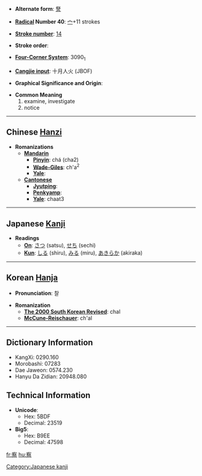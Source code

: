 * '''Alternate form''': [[詧]]

* '''[[Wiktionary:Chinese radical index| Radical]] Number 40''': [[Wiktionary:Chinese radical index 宀|宀]]+11 strokes

* '''[[Wiktionary:Chinese total strokes index|Stroke number]]''': [[Wiktionary:Chinese total strokes index 14|14]]

* '''Stroke order''': 

* '''[[Wiktionary:Chinese four corner index|Four-Corner System]]''': 3090<sub>1</sub>

* '''[[Wiktionary:Chinese Cangjie index|Cangjie input]]''': 十月人火 (JBOF)

* '''Graphical Significance and Origin''': 

* '''Common Meaning'''
*#examine, investigate
*# notice


----

== Chinese [[Hanzi]] ==

* '''Romanizations'''
** '''[[Mandarin]]'''
*** '''[[Pinyin]]''': chá (cha2)
*** '''[[Wade-Giles]]''': ch'a<sup>2</sup>
*** '''[[Yale]]''': 
** '''[[Cantonese]]'''
*** '''[[Jyutping]]''':
*** '''[[Penkyamp]]''': 
*** '''[[Yale]]''': chaat3


----

== Japanese [[Kanji]] ==

* '''Readings'''
** '''[[On]]''': [[さつ]] (satsu), [[せち]] (sechi)
** '''[[Kun]]''': [[しる]] (shiru), [[みる]] (miru), [[あきらか]] (akiraka)


----

== Korean [[Hanja]] ==

* '''Pronunciation''': 찰

* '''Romanization'''
** '''[[The 2000 South Korean Revised Romanization|The 2000 South Korean Revised]]''': chal
** '''[[McCune-Reischauer]]''': ch'al

----

== Dictionary Information ==

* KangXi: 0290.160
* Morobashi: 07283
* Dae Jaweon: 0574.230
* Hanyu Da Zidian: 20948.080

== Technical Information ==

* '''Unicode''':
** Hex: 5BDF
** Decimal: 23519
* '''Big5''':
** Hex: B9EE
** Decimal: 47598

[[Category:Japanese kanji]]

[[fr:察]]
[[hu:察]]